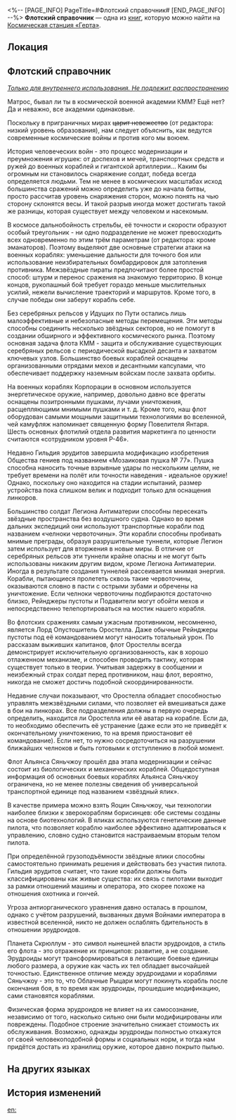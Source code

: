 <%-- [PAGE_INFO]
PageTitle=#Флотский справочник#
[END_PAGE_INFO] --%>
{{Дополнить}}
{{Книга Инфобокс
|id           = 529
|Название     = 
|Изображение  = Журнал с КСГ.png
|Мир          = Космическая станция «Герта»
|Томов        = 1
|Автор        = <!--нужно добавить-->
|Описание     = Учебный материал, составленный Корпорацией межзвёздного мира для флотского экипажа, в котором приведены базовые знания по военному делу при проведении межзвёздных операций.
|Том1         = {{tx}}
|Источник1    = {{tx|Отсутствует источник}}
|Персонажи    = 
|Фракции      = 
}}
'''Флотский справочник''' — одна из [[Книги|книг]], которую можно найти на [[Космическая станция «Герта»]].

==Локация==
{{Отметка карты|<!--название карты-->|<!--id отметки-->}}

==Флотский справочник==
''<u>Только для внутреннего использования. Не подлежит распространению</u>''

Матрос, бывал ли ты в космической военной академии КММ? Ещё нет? Да и неважно, все академии одинаковые.

Поскольку в приграничных мирах <s>царит невежество</s> (от редактора: низкий уровень образования), нам следует объяснить, как ведутся современные космические войны и против кого мы воюем.

История человеческих войн - это процесс модернизации и преумножения игрушек: от доспехов и мечей, транспортных средств и ружей до военных кораблей и гигантской артиллерии... Каким бы огромным ни становилось снаряжение солдат, победа всегда определяется людьми. Тем не менее в космических масштабах исход большинства сражений можно определить уже до начала битвы, просто рассчитав уровень снаряжения сторон, можно понять на чью сторону склонятся весы. И такой разрыв иногда может достигать такой же разницы, которая существует между человеком и насекомым.

В космосе дальнобойность стрельбы, её точности и скорости образуют особый треугольник - ни одно подразделение не может превосходить всех одновременно по этим трём параметрам (от редактора: кроме эманаторов). Поэтому выделяют две основные стратегии атаки на военных кораблях: уменьшение дальности для точного боя или использование неизбирательных бомбардировок для затопления противника. Межзвёздные пираты предпочитают более простой способ: штурм и перенос сражения на знакомую территорию. В конце концов, рукопашный бой требует гораздо меньше мыслительных усилий, нежели вычисление траекторий и маршрутов. Кроме того, в случае победы они заберут корабль себе.

{{Размер|28|'''Корпорация межзвёздного мира'''}}

Без серебряных рельсов у Идущих по Пути остались лишь малоэффективные и небезопасные методы перемещения. Эти методы способны соединить несколько звёздных секторов, но не помогут в создании обширного и эффективного космического рынка. Поэтому основная задача флота КММ - защита и обслуживание существующих серебряных рельсов с периодической высадкой десанта и захватом ключевых узлов. Большинство боевых кораблей оснащены организованными отрядами мехов и десантными капсулами, что обеспечивает поддержку наземным войскам после захвата орбиты.

На военных кораблях Корпорации в основном используется энергетическое оружие, например, довольно давно все фрегаты оснащены позитронными пушками, лучами уничтожения, расщепляющими мнимыми пушками и т. д. Кроме того, наш флот оборудован самыми мощными защитными технологиями во вселенной, чей камуфляж напоминает священную форму Повелителя Янтаря. Шесть основных флотилий отдела развития маркетинга по ценности считаются «сотрудником уровня P-46».

Недавно Гильдия эрудитов завершила модификацию изобретения Общества гениев под названием «Мозаиковая пушка №&nbsp;77». Пушка способна наносить точные взрывные удары по нескольким целям, не требует времени на полёт или точности наведения - идеальное оружие! Однако, поскольку оно находится на стадии испытаний, размер устройства пока слишком велик и подходит только для оснащения линкоров.

{{Размер|28|'''Легион Антиматерии'''}}

Большинство солдат Легиона Антиматерии способны пересекать звёздные пространства без воздушного судна. Однако во время дальних экспедиций они используют транспортные корабли под названием «челноки червоточины». Эти корабли способны пробивать мнимые преграды, образуя разрушительные туннели, которые Легион затем использует для вторжения в новые миры. В отличие от серебряных рельсов эти туннели крайне опасны и не могут быть использованы никаким другим видом, кроме Легиона Антиматерии. Иногда в результате создания туннелей рассеивается мнимая энергия. Корабли, пытающиеся пролететь сквозь такие червоточины, оказываются словно в пасти с острыми зубами и обречены на уничтожение. Если челноки червоточины подбираются достаточно близко, Рейнджеры пустоты и Подавители могут обойти мехов и непосредственно телепортироваться на мостик нашего корабля.

Во флотских сражениях самым ужасным противником, несомненно, является Лорд Опустошитель Оростелла. Даже обычные Рейнджеры пустоты под её командованием могут наносить тотальный урон. По рассказам выживших капитанов, флот Оростеллы всегда демонстрирует исключительную организованность, как в хорошо отлаженном механизме, и способен проводить тактику, которая существует только в теории. Учитывая задержку в сообщении и неизбежный страх солдат перед противником, наш флот, вероятно, никогда не сможет достичь подобной скоординированности.

Недавние случаи показывают, что Оростелла обладает способностью управлять межзвёздными силами, что позволяет ей вмешиваться даже в бои на линкорах. Все подразделения должны в первую очередь определить, находится ли Оростелла или её аватар на корабле. Если да, то необходимо обеспечить её устранение (даже если это не приведёт к окончательному уничтожению, то на время приостановит её командование). Если нет, то нужно сосредоточиться на разрушении ближайших челноков и быть готовыми к отступлению в любой момент.

{{Размер|28|'''Альянс Сяньчжоу'''}}

Флот Альянса Сяньчжоу прошёл два этапа модернизации и сейчас состоит из биологических и механических кораблей. Общедоступная информация об основных боевых кораблях Альянса Сяньчжоу ограничена, но не менее полезны сведения об универсальной транспортной единице под названием «звёздный ялик».

В качестве примера можно взять Яоцин Сяньчжоу, чьи технологии наиболее близки к зверокораблям борисинцев: обе системы созданы на основе биотехнологий. В яликах используются генетические данные пилота, что позволяет кораблю наиболее эффективно адаптироваться к управлению, словно судно становится настраиваемым вторым телом пилота.

При определённой грузоподъёмности звёздные ялики способны самостоятельно принимать решения и действовать без участия пилота. Гильдия эрудитов считает, что такие корабли должны быть классифицированы как живые существа: их связь с пилотами выходит за рамки отношений машины и оператора, это скорее похоже на отношения охотника и гончей.

{{Размер|28|'''Планета Скрюллум'''}}

Угроза антиорганического уравнения давно осталась в прошлом, однако с учётом разрушений, вызванных двумя Войнами императора в известной вселенной, никто не должен ослаблять бдительность в отношении эрудроидов.

Планета Скрюллум - это символ нынешней власти эрудроидов, а стиль его флота - это отражение их принципов: развитие, а не создание. Эрудроиды могут трансформироваться в летающие боевые единицы любого размера, а оружие как часть их тел обладает высочайшей точностью. Единственное отличие между эрудроидами и кораблями Сяньчжоу - это то, что Облачные Рыцари могут покинуть корабль после окончания боя, в то время как эрудроиды, прошедшие модификацию, сами становятся кораблями.

Физическая форма эрудроидов не влияет на их самосознание, независимо от того, насколько сильно они были модифицированы или повреждены. Подобное строение значительно снижает стоимость их обслуживания. Возможно, однажды эрудроиды полностью откажутся от своей человекоподобной формы и социальных норм, и тогда нам придётся достать из хранилищ оружие, которое давно покрыто пылью.

==На других языках==
{{На других языках
|en   = Fleet Primer
|zhs  = 舰队基础知识手册
|zht  = 艦隊基礎知識手冊
|ja   = 艦隊基礎知識ハンドブック
|ko   = 함대 기초 지식 매뉴얼
|es   = Manual básico de la flota
|fr   = Guide de la flotte
|ru   = Флотский справочник
|th   = คู่มือพื้นฐานของกองเรือ
|vi   = Sổ Tay Kiến Thức Cơ Bản Về Hạm Đội
|de   = Basiswissen für Flottenbesatzung
|id   = Panduan Dasar Armada
|pt   = Manual da Frota
}}

==История изменений==
{{История изменений|3.5}}

[[en:]]